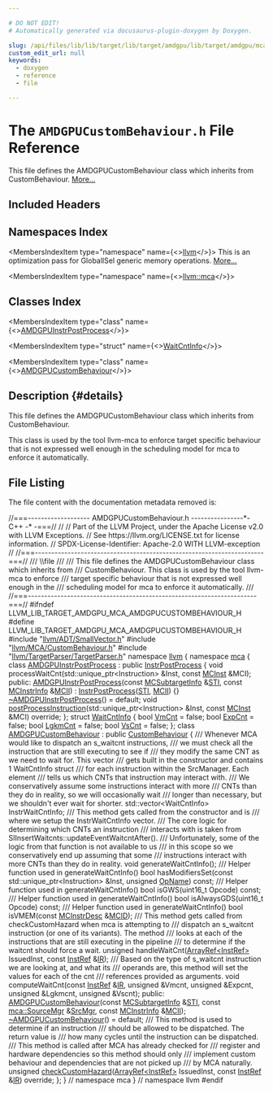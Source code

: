 ```yaml
---

# DO NOT EDIT!
# Automatically generated via docusaurus-plugin-doxygen by Doxygen.

slug: /api/files/lib/lib/target/lib/target/amdgpu/lib/target/amdgpu/mca/amdgpucustombehaviour-h
custom_edit_url: null
keywords:
  - doxygen
  - reference
  - file

---
```





# The `AMDGPUCustomBehaviour.h` File Reference

<DoxygenPage pluginConfig={pluginConfig}>

This file defines the AMDGPUCustomBehaviour class which inherits from CustomBehaviour. <a href="#details">More...</a>

## Included Headers

<IncludesList>
<IncludesListItem
  filePath="llvm/ADT/SmallVector.h"
  permalink="/docs/api/files/include/include/llvm/include/llvm/adt/smallvector-h"
  isLocal="true" />
<IncludesListItem
  filePath="llvm/MCA/CustomBehaviour.h"
  permalink="/docs/api/files/include/include/llvm/include/llvm/mca/custombehaviour-h"
  isLocal="true" />
<IncludesListItem
  filePath="llvm/TargetParser/TargetParser.h"
  permalink="/docs/api/files/include/include/llvm/include/llvm/targetparser/targetparser-h"
  isLocal="true" />
</IncludesList>

## Namespaces Index

<MembersIndex>

<MembersIndexItem
  type="namespace"
  name={<><a href="/docs/api/namespaces/llvm">llvm</a></>}>
This is an optimization pass for GlobalISel generic memory operations. <a href="/docs/api/namespaces/llvm/#details">More...</a>
</MembersIndexItem>

<MembersIndexItem
  type="namespace"
  name={<><a href="/docs/api/namespaces/llvm/mca">llvm::mca</a></>}>
</MembersIndexItem>

</MembersIndex>

## Classes Index

<MembersIndex>

<MembersIndexItem
  type="class"
  name={<><a href="/docs/api/classes/llvm/mca/amdgpuinstrpostprocess">AMDGPUInstrPostProcess</a></>}>
</MembersIndexItem>

<MembersIndexItem
  type="struct"
  name={<><a href="/docs/api/structs/llvm/mca/waitcntinfo">WaitCntInfo</a></>}>
</MembersIndexItem>

<MembersIndexItem
  type="class"
  name={<><a href="/docs/api/classes/llvm/mca/amdgpucustombehaviour">AMDGPUCustomBehaviour</a></>}>
</MembersIndexItem>

</MembersIndex>

## Description {#details}

This file defines the AMDGPUCustomBehaviour class which inherits from CustomBehaviour.

This class is used by the tool llvm-mca to enforce target specific behaviour that is not expressed well enough in the scheduling model for mca to enforce it automatically.

## File Listing

The file content with the documentation metadata removed is:

<ProgramListing>

<Link id="l00001" /><CodeLine lineNumber="1"><Highlight kind="comment">//===------------------- AMDGPUCustomBehaviour.h ----------------&#42;-C++ -&#42; -===//</Highlight><Highlight kind="normal"></Highlight></CodeLine>
<Link id="l00002" /><CodeLine lineNumber="2"><Highlight kind="normal"></Highlight><Highlight kind="comment">//</Highlight><Highlight kind="normal"></Highlight></CodeLine>
<Link id="l00003" /><CodeLine lineNumber="3"><Highlight kind="normal"></Highlight><Highlight kind="comment">// Part of the LLVM Project, under the Apache License v2.0 with LLVM Exceptions.</Highlight><Highlight kind="normal"></Highlight></CodeLine>
<Link id="l00004" /><CodeLine lineNumber="4"><Highlight kind="normal"></Highlight><Highlight kind="comment">// See https://llvm.org/LICENSE.txt for license information.</Highlight><Highlight kind="normal"></Highlight></CodeLine>
<Link id="l00005" /><CodeLine lineNumber="5"><Highlight kind="normal"></Highlight><Highlight kind="comment">// SPDX-License-Identifier: Apache-2.0 WITH LLVM-exception</Highlight><Highlight kind="normal"></Highlight></CodeLine>
<Link id="l00006" /><CodeLine lineNumber="6"><Highlight kind="normal"></Highlight><Highlight kind="comment">//</Highlight><Highlight kind="normal"></Highlight></CodeLine>
<Link id="l00007" /><CodeLine lineNumber="7"><Highlight kind="normal"></Highlight><Highlight kind="comment">//===----------------------------------------------------------------------===//</Highlight><Highlight kind="comment"></Highlight></CodeLine>
<Link id="l00008" /><CodeLine lineNumber="8"><Highlight kind="comment">/// \\file</Highlight></CodeLine>
<Link id="l00009" /><CodeLine lineNumber="9"><Highlight kind="comment">///</Highlight></CodeLine>
<Link id="l00010" /><CodeLine lineNumber="10"><Highlight kind="comment">/// This file defines the AMDGPUCustomBehaviour class which inherits from</Highlight></CodeLine>
<Link id="l00011" /><CodeLine lineNumber="11"><Highlight kind="comment">/// CustomBehaviour. This class is used by the tool llvm-mca to enforce</Highlight></CodeLine>
<Link id="l00012" /><CodeLine lineNumber="12"><Highlight kind="comment">/// target specific behaviour that is not expressed well enough in the</Highlight></CodeLine>
<Link id="l00013" /><CodeLine lineNumber="13"><Highlight kind="comment">/// scheduling model for mca to enforce it automatically.</Highlight></CodeLine>
<Link id="l00014" /><CodeLine lineNumber="14"><Highlight kind="comment">///</Highlight><Highlight kind="normal"></Highlight></CodeLine>
<Link id="l00015" /><CodeLine lineNumber="15"><Highlight kind="normal"></Highlight><Highlight kind="comment">//===----------------------------------------------------------------------===//</Highlight><Highlight kind="normal"></Highlight></CodeLine>
<Link id="l00016" /><CodeLine lineNumber="16"><Highlight kind="normal"></Highlight></CodeLine>
<Link id="l00017" /><CodeLine lineNumber="17"><Highlight kind="normal"></Highlight><Highlight kind="preprocessor">#ifndef LLVM&#95;LIB&#95;TARGET&#95;AMDGPU&#95;MCA&#95;AMDGPUCUSTOMBEHAVIOUR&#95;H</Highlight><Highlight kind="normal"></Highlight></CodeLine>
<Link id="l00018" /><CodeLine lineNumber="18"><Highlight kind="normal"></Highlight><Highlight kind="preprocessor">#define LLVM&#95;LIB&#95;TARGET&#95;AMDGPU&#95;MCA&#95;AMDGPUCUSTOMBEHAVIOUR&#95;H</Highlight><Highlight kind="normal"></Highlight></CodeLine>
<Link id="l00019" /><CodeLine lineNumber="19"><Highlight kind="normal"></Highlight></CodeLine>
<Link id="l00020" /><CodeLine lineNumber="20"><Highlight kind="normal"></Highlight><Highlight kind="preprocessor">#include &quot;<a href="/docs/api/files/include/include/llvm/include/llvm/adt/smallvector-h">llvm/ADT/SmallVector.h</a>&quot;</Highlight><Highlight kind="normal"></Highlight></CodeLine>
<Link id="l00021" /><CodeLine lineNumber="21"><Highlight kind="normal"></Highlight><Highlight kind="preprocessor">#include &quot;<a href="/docs/api/files/include/include/llvm/include/llvm/mca/custombehaviour-h">llvm/MCA/CustomBehaviour.h</a>&quot;</Highlight><Highlight kind="normal"></Highlight></CodeLine>
<Link id="l00022" /><CodeLine lineNumber="22"><Highlight kind="normal"></Highlight><Highlight kind="preprocessor">#include &quot;<a href="/docs/api/files/include/include/llvm/include/llvm/targetparser/targetparser-h">llvm/TargetParser/TargetParser.h</a>&quot;</Highlight><Highlight kind="normal"></Highlight></CodeLine>
<Link id="l00023" /><CodeLine lineNumber="23"><Highlight kind="normal"></Highlight></CodeLine>
<Link id="l00024" /><CodeLine lineNumber="24"><Highlight kind="normal"></Highlight><Highlight kind="keyword">namespace </Highlight><Highlight kind="normal"><a href="/docs/api/namespaces/llvm">llvm</a> &#123;</Highlight></CodeLine>
<Link id="l00025" /><CodeLine lineNumber="25"><Highlight kind="normal"></Highlight><Highlight kind="keyword">namespace </Highlight><Highlight kind="normal"><a href="/docs/api/namespaces/llvm/mca">mca</a> &#123;</Highlight></CodeLine>
<Link id="l00026" /><CodeLine lineNumber="26"><Highlight kind="normal"></Highlight></CodeLine>
<Link id="l00027" /><CodeLine lineNumber="27" lineLink="/docs/api/classes/llvm/mca/amdgpuinstrpostprocess"><Highlight kind="normal"></Highlight><Highlight kind="keyword">class </Highlight><Highlight kind="normal"><a href="/docs/api/classes/llvm/mca/amdgpuinstrpostprocess/#a7024ca4abee75c7e7cab15b1237fdcca">AMDGPUInstrPostProcess</a> : </Highlight><Highlight kind="keyword">public</Highlight><Highlight kind="normal"> <a href="/docs/api/classes/llvm/mca/instrpostprocess/#ad0c98ba2801809b09e24b4c270abcc85">InstrPostProcess</a> &#123;</Highlight></CodeLine>
<Link id="l00028" /><CodeLine lineNumber="28"><Highlight kind="normal">  </Highlight><Highlight kind="keywordtype">void</Highlight><Highlight kind="normal"> processWaitCnt(std::unique&#95;ptr&lt;Instruction&gt; &amp;Inst, </Highlight><Highlight kind="keyword">const</Highlight><Highlight kind="normal"> <a href="/docs/api/classes/llvm/mcinst">MCInst</a> &amp;MCI);</Highlight></CodeLine>
<Link id="l00029" /><CodeLine lineNumber="29"><Highlight kind="normal"></Highlight></CodeLine>
<Link id="l00030" /><CodeLine lineNumber="30"><Highlight kind="normal"></Highlight><Highlight kind="keyword">public</Highlight><Highlight kind="normal">:</Highlight></CodeLine>
<Link id="l00031" /><CodeLine lineNumber="31" lineLink="/docs/api/classes/llvm/mca/amdgpuinstrpostprocess/#a7024ca4abee75c7e7cab15b1237fdcca"><Highlight kind="normal">  <a href="/docs/api/classes/llvm/mca/amdgpuinstrpostprocess/#a7024ca4abee75c7e7cab15b1237fdcca">AMDGPUInstrPostProcess</a>(</Highlight><Highlight kind="keyword">const</Highlight><Highlight kind="normal"> <a href="/docs/api/classes/llvm/mcsubtargetinfo">MCSubtargetInfo</a> &amp;<a href="/docs/api/classes/llvm/mca/instrpostprocess/#a7c4d4cfb0828cb3ed1f40e38b1ca3c2a">STI</a>, </Highlight><Highlight kind="keyword">const</Highlight><Highlight kind="normal"> <a href="/docs/api/classes/llvm/mcinstrinfo">MCInstrInfo</a> &amp;<a href="/docs/api/classes/llvm/mca/instrpostprocess/#aac08030fd3e230d4d35e745849ecd789">MCII</a>)</Highlight></CodeLine>
<Link id="l00032" /><CodeLine lineNumber="32"><Highlight kind="normal">      : <a href="/docs/api/classes/llvm/mca/instrpostprocess/#ad0c98ba2801809b09e24b4c270abcc85">InstrPostProcess</a>(<a href="/docs/api/classes/llvm/mca/instrpostprocess/#a7c4d4cfb0828cb3ed1f40e38b1ca3c2a">STI</a>, <a href="/docs/api/classes/llvm/mca/instrpostprocess/#aac08030fd3e230d4d35e745849ecd789">MCII</a>) &#123;&#125;</Highlight></CodeLine>
<Link id="l00033" /><CodeLine lineNumber="33"><Highlight kind="normal"></Highlight></CodeLine>
<Link id="l00034" /><CodeLine lineNumber="34" lineLink="/docs/api/classes/llvm/mca/amdgpuinstrpostprocess/#aa1422cb317b1b52dd65aad9216d6c2ee"><Highlight kind="normal">  <a href="/docs/api/classes/llvm/mca/amdgpuinstrpostprocess/#aa1422cb317b1b52dd65aad9216d6c2ee">~AMDGPUInstrPostProcess</a>() = </Highlight><Highlight kind="keywordflow">default</Highlight><Highlight kind="normal">;</Highlight></CodeLine>
<Link id="l00035" /><CodeLine lineNumber="35"><Highlight kind="normal"></Highlight></CodeLine>
<Link id="l00036" /><CodeLine lineNumber="36"><Highlight kind="normal">  </Highlight><Highlight kind="keywordtype">void</Highlight><Highlight kind="normal"> <a href="/docs/api/classes/llvm/mca/amdgpuinstrpostprocess/#a1a3192dc22bc884155c604947d12e7a7">postProcessInstruction</a>(std::unique&#95;ptr&lt;Instruction&gt; &amp;Inst,</Highlight></CodeLine>
<Link id="l00037" /><CodeLine lineNumber="37"><Highlight kind="normal">                              </Highlight><Highlight kind="keyword">const</Highlight><Highlight kind="normal"> <a href="/docs/api/classes/llvm/mcinst">MCInst</a> &amp;MCI) </Highlight><Highlight kind="keyword">override</Highlight><Highlight kind="normal">;</Highlight></CodeLine>
<Link id="l00038" /><CodeLine lineNumber="38"><Highlight kind="normal">&#125;;</Highlight></CodeLine>
<Link id="l00039" /><CodeLine lineNumber="39"><Highlight kind="normal"></Highlight></CodeLine>
<Link id="l00040" /><CodeLine lineNumber="40" lineLink="/docs/api/structs/llvm/mca/waitcntinfo"><Highlight kind="normal"></Highlight><Highlight kind="keyword">struct </Highlight><Highlight kind="normal"><a href="/docs/api/structs/llvm/mca/waitcntinfo">WaitCntInfo</a> &#123;</Highlight></CodeLine>
<Link id="l00041" /><CodeLine lineNumber="41" lineLink="/docs/api/structs/llvm/mca/waitcntinfo/#aadb85afd2ddabd8aaf573bda7a5226d7"><Highlight kind="normal">  </Highlight><Highlight kind="keywordtype">bool</Highlight><Highlight kind="normal"> <a href="/docs/api/structs/llvm/mca/waitcntinfo/#aadb85afd2ddabd8aaf573bda7a5226d7">VmCnt</a> = </Highlight><Highlight kind="keyword">false</Highlight><Highlight kind="normal">;</Highlight></CodeLine>
<Link id="l00042" /><CodeLine lineNumber="42" lineLink="/docs/api/structs/llvm/mca/waitcntinfo/#a1f009df35707aeec6cf95651ba566faf"><Highlight kind="normal">  </Highlight><Highlight kind="keywordtype">bool</Highlight><Highlight kind="normal"> <a href="/docs/api/structs/llvm/mca/waitcntinfo/#a1f009df35707aeec6cf95651ba566faf">ExpCnt</a> = </Highlight><Highlight kind="keyword">false</Highlight><Highlight kind="normal">;</Highlight></CodeLine>
<Link id="l00043" /><CodeLine lineNumber="43" lineLink="/docs/api/structs/llvm/mca/waitcntinfo/#a0148615ba58f501a775ee3c1968ec022"><Highlight kind="normal">  </Highlight><Highlight kind="keywordtype">bool</Highlight><Highlight kind="normal"> <a href="/docs/api/structs/llvm/mca/waitcntinfo/#a0148615ba58f501a775ee3c1968ec022">LgkmCnt</a> = </Highlight><Highlight kind="keyword">false</Highlight><Highlight kind="normal">;</Highlight></CodeLine>
<Link id="l00044" /><CodeLine lineNumber="44" lineLink="/docs/api/structs/llvm/mca/waitcntinfo/#a5ae71e0cf092d2158961cd8242af4879"><Highlight kind="normal">  </Highlight><Highlight kind="keywordtype">bool</Highlight><Highlight kind="normal"> <a href="/docs/api/structs/llvm/mca/waitcntinfo/#a5ae71e0cf092d2158961cd8242af4879">VsCnt</a> = </Highlight><Highlight kind="keyword">false</Highlight><Highlight kind="normal">;</Highlight></CodeLine>
<Link id="l00045" /><CodeLine lineNumber="45"><Highlight kind="normal">&#125;;</Highlight></CodeLine>
<Link id="l00046" /><CodeLine lineNumber="46"><Highlight kind="normal"></Highlight></CodeLine>
<Link id="l00047" /><CodeLine lineNumber="47" lineLink="/docs/api/classes/llvm/mca/amdgpucustombehaviour"><Highlight kind="normal"></Highlight><Highlight kind="keyword">class </Highlight><Highlight kind="normal"><a href="/docs/api/classes/llvm/mca/amdgpucustombehaviour/#a8c616a0039f36b38c197da02e179797b">AMDGPUCustomBehaviour</a> : </Highlight><Highlight kind="keyword">public</Highlight><Highlight kind="normal"> <a href="/docs/api/classes/llvm/mca/custombehaviour/#ad9c2ca3f16c7d9d1c6cd4a20269ba729">CustomBehaviour</a> &#123;</Highlight><Highlight kind="comment"></Highlight></CodeLine>
<Link id="l00048" /><CodeLine lineNumber="48"><Highlight kind="comment">  /// Whenever MCA would like to dispatch an s&#95;waitcnt instructions,</Highlight></CodeLine>
<Link id="l00049" /><CodeLine lineNumber="49"><Highlight kind="comment">  /// we must check all the instruction that are still executing to see if</Highlight></CodeLine>
<Link id="l00050" /><CodeLine lineNumber="50"><Highlight kind="comment">  /// they modify the same CNT as we need to wait for. This vector</Highlight></CodeLine>
<Link id="l00051" /><CodeLine lineNumber="51"><Highlight kind="comment">  /// gets built in the constructor and contains 1 WaitCntInfo struct</Highlight></CodeLine>
<Link id="l00052" /><CodeLine lineNumber="52"><Highlight kind="comment">  /// for each instruction within the SrcManager. Each element</Highlight></CodeLine>
<Link id="l00053" /><CodeLine lineNumber="53"><Highlight kind="comment">  /// tells us which CNTs that instruction may interact with.</Highlight></CodeLine>
<Link id="l00054" /><CodeLine lineNumber="54"><Highlight kind="comment">  /// We conservatively assume some instructions interact with more</Highlight></CodeLine>
<Link id="l00055" /><CodeLine lineNumber="55"><Highlight kind="comment">  /// CNTs than they do in reality, so we will occasionally wait</Highlight></CodeLine>
<Link id="l00056" /><CodeLine lineNumber="56"><Highlight kind="comment">  /// longer than necessary, but we shouldn&#39;t ever wait for shorter.</Highlight><Highlight kind="normal"></Highlight></CodeLine>
<Link id="l00057" /><CodeLine lineNumber="57"><Highlight kind="normal">  std::vector&lt;WaitCntInfo&gt; InstrWaitCntInfo;</Highlight></CodeLine>
<Link id="l00058" /><CodeLine lineNumber="58"><Highlight kind="normal"></Highlight><Highlight kind="comment"></Highlight></CodeLine>
<Link id="l00059" /><CodeLine lineNumber="59"><Highlight kind="comment">  /// This method gets called from the constructor and is</Highlight></CodeLine>
<Link id="l00060" /><CodeLine lineNumber="60"><Highlight kind="comment">  /// where we setup the InstrWaitCntInfo vector.</Highlight></CodeLine>
<Link id="l00061" /><CodeLine lineNumber="61"><Highlight kind="comment">  /// The core logic for determining which CNTs an instruction</Highlight></CodeLine>
<Link id="l00062" /><CodeLine lineNumber="62"><Highlight kind="comment">  /// interacts with is taken from SIInsertWaitcnts::updateEventWaitcntAfter().</Highlight></CodeLine>
<Link id="l00063" /><CodeLine lineNumber="63"><Highlight kind="comment">  /// Unfortunately, some of the logic from that function is not available to us</Highlight></CodeLine>
<Link id="l00064" /><CodeLine lineNumber="64"><Highlight kind="comment">  /// in this scope so we conservatively end up assuming that some</Highlight></CodeLine>
<Link id="l00065" /><CodeLine lineNumber="65"><Highlight kind="comment">  /// instructions interact with more CNTs than they do in reality.</Highlight><Highlight kind="normal"></Highlight></CodeLine>
<Link id="l00066" /><CodeLine lineNumber="66"><Highlight kind="normal">  </Highlight><Highlight kind="keywordtype">void</Highlight><Highlight kind="normal"> generateWaitCntInfo();</Highlight><Highlight kind="comment"></Highlight></CodeLine>
<Link id="l00067" /><CodeLine lineNumber="67"><Highlight kind="comment">  /// Helper function used in generateWaitCntInfo()</Highlight><Highlight kind="normal"></Highlight></CodeLine>
<Link id="l00068" /><CodeLine lineNumber="68"><Highlight kind="normal">  </Highlight><Highlight kind="keywordtype">bool</Highlight><Highlight kind="normal"> hasModifiersSet(</Highlight><Highlight kind="keyword">const</Highlight><Highlight kind="normal"> std::unique&#95;ptr&lt;Instruction&gt; &amp;Inst,</Highlight></CodeLine>
<Link id="l00069" /><CodeLine lineNumber="69"><Highlight kind="normal">                       </Highlight><Highlight kind="keywordtype">unsigned</Highlight><Highlight kind="normal"> <a href="/docs/api/namespaces/opname">OpName</a>) </Highlight><Highlight kind="keyword">const</Highlight><Highlight kind="normal">;</Highlight><Highlight kind="comment"></Highlight></CodeLine>
<Link id="l00070" /><CodeLine lineNumber="70"><Highlight kind="comment">  /// Helper function used in generateWaitCntInfo()</Highlight><Highlight kind="normal"></Highlight></CodeLine>
<Link id="l00071" /><CodeLine lineNumber="71"><Highlight kind="normal">  </Highlight><Highlight kind="keywordtype">bool</Highlight><Highlight kind="normal"> isGWS(uint16&#95;t Opcode) </Highlight><Highlight kind="keyword">const</Highlight><Highlight kind="normal">;</Highlight><Highlight kind="comment"></Highlight></CodeLine>
<Link id="l00072" /><CodeLine lineNumber="72"><Highlight kind="comment">  /// Helper function used in generateWaitCntInfo()</Highlight><Highlight kind="normal"></Highlight></CodeLine>
<Link id="l00073" /><CodeLine lineNumber="73"><Highlight kind="normal">  </Highlight><Highlight kind="keywordtype">bool</Highlight><Highlight kind="normal"> isAlwaysGDS(uint16&#95;t Opcode) </Highlight><Highlight kind="keyword">const</Highlight><Highlight kind="normal">;</Highlight><Highlight kind="comment"></Highlight></CodeLine>
<Link id="l00074" /><CodeLine lineNumber="74"><Highlight kind="comment">  /// Helper function used in generateWaitCntInfo()</Highlight><Highlight kind="normal"></Highlight></CodeLine>
<Link id="l00075" /><CodeLine lineNumber="75"><Highlight kind="normal">  </Highlight><Highlight kind="keywordtype">bool</Highlight><Highlight kind="normal"> isVMEM(</Highlight><Highlight kind="keyword">const</Highlight><Highlight kind="normal"> <a href="/docs/api/classes/llvm/mcinstrdesc">MCInstrDesc</a> &amp;<a href="/docs/api/namespaces/llvm/mcid">MCID</a>);</Highlight><Highlight kind="comment"></Highlight></CodeLine>
<Link id="l00076" /><CodeLine lineNumber="76"><Highlight kind="comment">  /// This method gets called from checkCustomHazard when mca is attempting to</Highlight></CodeLine>
<Link id="l00077" /><CodeLine lineNumber="77"><Highlight kind="comment">  /// dispatch an s&#95;waitcnt instruction (or one of its variants). The method</Highlight></CodeLine>
<Link id="l00078" /><CodeLine lineNumber="78"><Highlight kind="comment">  /// looks at each of the instructions that are still executing in the pipeline</Highlight></CodeLine>
<Link id="l00079" /><CodeLine lineNumber="79"><Highlight kind="comment">  /// to determine if the waitcnt should force a wait.</Highlight><Highlight kind="normal"></Highlight></CodeLine>
<Link id="l00080" /><CodeLine lineNumber="80"><Highlight kind="normal">  </Highlight><Highlight kind="keywordtype">unsigned</Highlight><Highlight kind="normal"> handleWaitCnt(<a href="/docs/api/classes/llvm/arrayref">ArrayRef&lt;InstRef&gt;</a> IssuedInst, </Highlight><Highlight kind="keyword">const</Highlight><Highlight kind="normal"> <a href="/docs/api/classes/llvm/mca/instref">InstRef</a> &amp;<a href="/docs/api/files/lib/lib/codegen/lib/codegen/globalisel/legalizer-cpp/#a05ab4853f7153e537774d02580e761ec">IR</a>);</Highlight><Highlight kind="comment"></Highlight></CodeLine>
<Link id="l00081" /><CodeLine lineNumber="81"><Highlight kind="comment">  /// Based on the type of s&#95;waitcnt instruction we are looking at, and what its</Highlight></CodeLine>
<Link id="l00082" /><CodeLine lineNumber="82"><Highlight kind="comment">  /// operands are, this method will set the values for each of the cnt</Highlight></CodeLine>
<Link id="l00083" /><CodeLine lineNumber="83"><Highlight kind="comment">  /// references provided as arguments.</Highlight><Highlight kind="normal"></Highlight></CodeLine>
<Link id="l00084" /><CodeLine lineNumber="84"><Highlight kind="normal">  </Highlight><Highlight kind="keywordtype">void</Highlight><Highlight kind="normal"> computeWaitCnt(</Highlight><Highlight kind="keyword">const</Highlight><Highlight kind="normal"> <a href="/docs/api/classes/llvm/mca/instref">InstRef</a> &amp;<a href="/docs/api/files/lib/lib/codegen/lib/codegen/globalisel/legalizer-cpp/#a05ab4853f7153e537774d02580e761ec">IR</a>, </Highlight><Highlight kind="keywordtype">unsigned</Highlight><Highlight kind="normal"> &amp;Vmcnt, </Highlight><Highlight kind="keywordtype">unsigned</Highlight><Highlight kind="normal"> &amp;Expcnt,</Highlight></CodeLine>
<Link id="l00085" /><CodeLine lineNumber="85"><Highlight kind="normal">                      </Highlight><Highlight kind="keywordtype">unsigned</Highlight><Highlight kind="normal"> &amp;Lgkmcnt, </Highlight><Highlight kind="keywordtype">unsigned</Highlight><Highlight kind="normal"> &amp;Vscnt);</Highlight></CodeLine>
<Link id="l00086" /><CodeLine lineNumber="86"><Highlight kind="normal"></Highlight></CodeLine>
<Link id="l00087" /><CodeLine lineNumber="87"><Highlight kind="normal"></Highlight><Highlight kind="keyword">public</Highlight><Highlight kind="normal">:</Highlight></CodeLine>
<Link id="l00088" /><CodeLine lineNumber="88"><Highlight kind="normal">  <a href="/docs/api/classes/llvm/mca/amdgpucustombehaviour/#a8c616a0039f36b38c197da02e179797b">AMDGPUCustomBehaviour</a>(</Highlight><Highlight kind="keyword">const</Highlight><Highlight kind="normal"> <a href="/docs/api/classes/llvm/mcsubtargetinfo">MCSubtargetInfo</a> &amp;<a href="/docs/api/classes/llvm/mca/custombehaviour/#a8f327d1084786084e10242b9868cdf74">STI</a>,</Highlight></CodeLine>
<Link id="l00089" /><CodeLine lineNumber="89"><Highlight kind="normal">                        </Highlight><Highlight kind="keyword">const</Highlight><Highlight kind="normal"> <a href="/docs/api/structs/llvm/mca/sourcemgr">mca::SourceMgr</a> &amp;<a href="/docs/api/classes/llvm/mca/custombehaviour/#a818762e038ef7ffa0d5c2bc9822961c5">SrcMgr</a>, </Highlight><Highlight kind="keyword">const</Highlight><Highlight kind="normal"> <a href="/docs/api/classes/llvm/mcinstrinfo">MCInstrInfo</a> &amp;<a href="/docs/api/classes/llvm/mca/custombehaviour/#a15a50057bc7184990fc2b2885321821b">MCII</a>);</Highlight></CodeLine>
<Link id="l00090" /><CodeLine lineNumber="90"><Highlight kind="normal"></Highlight></CodeLine>
<Link id="l00091" /><CodeLine lineNumber="91" lineLink="/docs/api/classes/llvm/mca/amdgpucustombehaviour/#a690f1af5fe823121581fc0f21e8dd21c"><Highlight kind="normal">  <a href="/docs/api/classes/llvm/mca/amdgpucustombehaviour/#a690f1af5fe823121581fc0f21e8dd21c">~AMDGPUCustomBehaviour</a>() = </Highlight><Highlight kind="keywordflow">default</Highlight><Highlight kind="normal">;</Highlight><Highlight kind="comment"></Highlight></CodeLine>
<Link id="l00092" /><CodeLine lineNumber="92"><Highlight kind="comment">  /// This method is used to determine if an instruction</Highlight></CodeLine>
<Link id="l00093" /><CodeLine lineNumber="93"><Highlight kind="comment">  /// should be allowed to be dispatched. The return value is</Highlight></CodeLine>
<Link id="l00094" /><CodeLine lineNumber="94"><Highlight kind="comment">  /// how many cycles until the instruction can be dispatched.</Highlight></CodeLine>
<Link id="l00095" /><CodeLine lineNumber="95"><Highlight kind="comment">  /// This method is called after MCA has already checked for</Highlight></CodeLine>
<Link id="l00096" /><CodeLine lineNumber="96"><Highlight kind="comment">  /// register and hardware dependencies so this method should only</Highlight></CodeLine>
<Link id="l00097" /><CodeLine lineNumber="97"><Highlight kind="comment">  /// implement custom behaviour and dependencies that are not picked up</Highlight></CodeLine>
<Link id="l00098" /><CodeLine lineNumber="98"><Highlight kind="comment">  /// by MCA naturally.</Highlight><Highlight kind="normal"></Highlight></CodeLine>
<Link id="l00099" /><CodeLine lineNumber="99"><Highlight kind="normal">  </Highlight><Highlight kind="keywordtype">unsigned</Highlight><Highlight kind="normal"> <a href="/docs/api/classes/llvm/mca/amdgpucustombehaviour/#a17cb5a2e79bf568a343e0beb4176cbec">checkCustomHazard</a>(<a href="/docs/api/classes/llvm/arrayref">ArrayRef&lt;InstRef&gt;</a> IssuedInst,</Highlight></CodeLine>
<Link id="l00100" /><CodeLine lineNumber="100"><Highlight kind="normal">                             </Highlight><Highlight kind="keyword">const</Highlight><Highlight kind="normal"> <a href="/docs/api/classes/llvm/mca/instref">InstRef</a> &amp;<a href="/docs/api/files/lib/lib/codegen/lib/codegen/globalisel/legalizer-cpp/#a05ab4853f7153e537774d02580e761ec">IR</a>) </Highlight><Highlight kind="keyword">override</Highlight><Highlight kind="normal">;</Highlight></CodeLine>
<Link id="l00101" /><CodeLine lineNumber="101"><Highlight kind="normal">&#125;;</Highlight></CodeLine>
<Link id="l00102" /><CodeLine lineNumber="102"><Highlight kind="normal">&#125; </Highlight><Highlight kind="comment">// namespace mca</Highlight><Highlight kind="normal"></Highlight></CodeLine>
<Link id="l00103" /><CodeLine lineNumber="103"><Highlight kind="normal">&#125; </Highlight><Highlight kind="comment">// namespace llvm</Highlight><Highlight kind="normal"></Highlight></CodeLine>
<Link id="l00104" /><CodeLine lineNumber="104"><Highlight kind="normal"></Highlight></CodeLine>
<Link id="l00105" /><CodeLine lineNumber="105"><Highlight kind="normal"></Highlight><Highlight kind="preprocessor">#endif</Highlight></CodeLine>

</ProgramListing>


</DoxygenPage>
